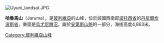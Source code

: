 [[Image:Uyuni_landsat.JPG|right]]
{{Coord|20|23|51|S|68|23|47|W|display=title}}

'''哈魯馬山'''（Jaruma），是[[玻利維亞|玻利維亞]]的山峰，位於該國西南部[[波托西省|波托西省]]的[[丹尼爾坎波斯省|丹尼爾坎波斯省]]，東面是[[烏尤尼鹽沼|烏尤尼鹽沼]]，屬於[[安第斯山脈|安第斯山脈]]的一部分，海拔高度4,863米。

{{Bolivia-geo-stub}}
[[Category:玻利維亞山峰|Category:玻利維亞山峰]]